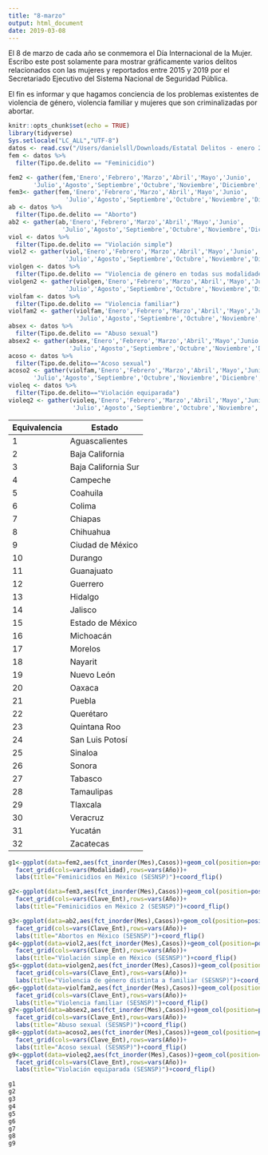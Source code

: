 ```yaml
---
title: "8-marzo"
output: html_document
date: 2019-03-08
---
```


El 8 de marzo de cada año se conmemora el Día Internacional de la Mujer. Escribo este post solamente para mostrar gráficamente varios delitos relacionados con las mujeres y reportados entre 2015 y 2019 por el Secretariado Ejecutivo del Sistema Nacional de Seguridad Pública. 

El fin es informar y que hagamos conciencia de los problemas existentes de violencia de género, violencia familiar y mujeres que son criminalizadas por abortar. 

```r
knitr::opts_chunk$set(echo = TRUE)
library(tidyverse)
Sys.setlocale("LC_ALL","UTF-8")
datos <- read.csv("/Users/danielsll/Downloads/Estatal Delitos - enero 2019.csv")
fem <- datos %>% 
  filter(Tipo.de.delito == "Feminicidio")

fem2 <- gather(fem,'Enero','Febrero','Marzo','Abril','Mayo','Junio',
       'Julio','Agosto','Septiembre','Octubre','Noviembre','Diciembre',key="Mes",value="Casos")
fem3<- gather(fem,'Enero','Febrero','Marzo','Abril','Mayo','Junio',
                'Julio','Agosto','Septiembre','Octubre','Noviembre','Diciembre',key="Mes",value="Casos")
ab <- datos %>% 
  filter(Tipo.de.delito == "Aborto")
ab2 <- gather(ab,'Enero','Febrero','Marzo','Abril','Mayo','Junio',
               'Julio','Agosto','Septiembre','Octubre','Noviembre','Diciembre',key="Mes",value="Casos")
viol <- datos %>% 
  filter(Tipo.de.delito == "Violación simple")
viol2 <- gather(viol,'Enero','Febrero','Marzo','Abril','Mayo','Junio',
                'Julio','Agosto','Septiembre','Octubre','Noviembre','Diciembre',key="Mes",value="Casos")
violgen <- datos %>% 
  filter(Tipo.de.delito == "Violencia de género en todas sus modalidades distinta a la violencia familiar")
violgen2 <- gather(violgen,'Enero','Febrero','Marzo','Abril','Mayo','Junio',
                'Julio','Agosto','Septiembre','Octubre','Noviembre','Diciembre',key="Mes",value="Casos")
violfam <- datos %>% 
  filter(Tipo.de.delito == "Violencia familiar")
violfam2 <- gather(violfam,'Enero','Febrero','Marzo','Abril','Mayo','Junio',
                   'Julio','Agosto','Septiembre','Octubre','Noviembre','Diciembre',key="Mes",value="Casos")
absex <- datos %>% 
  filter(Tipo.de.delito == "Abuso sexual")
absex2 <- gather(absex,'Enero','Febrero','Marzo','Abril','Mayo','Junio',
                 'Julio','Agosto','Septiembre','Octubre','Noviembre','Diciembre',key="Mes",value="Casos")
acoso <- datos %>% 
  filter(Tipo.de.delito=="Acoso sexual")
acoso2 <- gather(violfam,'Enero','Febrero','Marzo','Abril','Mayo','Junio',
       'Julio','Agosto','Septiembre','Octubre','Noviembre','Diciembre',key="Mes",value="Casos")
violeq <- datos %>% 
  filter(Tipo.de.delito=="Violación equiparada")
violeq2 <- gather(violeq,'Enero','Febrero','Marzo','Abril','Mayo','Junio',
                  'Julio','Agosto','Septiembre','Octubre','Noviembre','Diciembre',key="Mes",value="Casos")

```

Equivalencia | Estado
---|---
1|Aguascalientes
2|Baja California
3|Baja California Sur
4|Campeche
5|Coahuila
6|Colima
7|Chiapas
8|Chihuahua
9|Ciudad de México
10|Durango
11|Guanajuato
12|Guerrero
13|Hidalgo
14|Jalisco
15|Estado de México
16|Michoacán
17|Morelos
18|Nayarit
19|Nuevo León
20|Oaxaca
21|Puebla
22|Querétaro
23|Quintana Roo
24|San Luis Potosí
25|Sinaloa
26|Sonora
27|Tabasco
28|Tamaulipas
29|Tlaxcala
30|Veracruz
31|Yucatán
32|Zacatecas
```r

g1<-ggplot(data=fem2,aes(fct_inorder(Mes),Casos))+geom_col(position=position_dodge())+scale_fill_discrete()+
  facet_grid(cols=vars(Modalidad),rows=vars(Año))+
  labs(title="Feminicidios en México (SESNSP)")+coord_flip()

g2<-ggplot(data=fem3,aes(fct_inorder(Mes),Casos))+geom_col(position=position_dodge())+scale_fill_discrete()+
  facet_grid(cols=vars(Clave_Ent),rows=vars(Año))+
  labs(title="Feminicidios en México 2 (SESNSP)")+coord_flip()

g3<-ggplot(data=ab2,aes(fct_inorder(Mes),Casos))+geom_col(position=position_dodge())+scale_fill_discrete()+
  facet_grid(cols=vars(Clave_Ent),rows=vars(Año))+
  labs(title="Abortos en México (SESNSP)")+coord_flip()
g4<-ggplot(data=viol2,aes(fct_inorder(Mes),Casos))+geom_col(position=position_dodge())+scale_fill_discrete()+
  facet_grid(cols=vars(Clave_Ent),rows=vars(Año))+
  labs(title="Violación simple en México (SESNSP)")+coord_flip()
g5<-ggplot(data=violgen2,aes(fct_inorder(Mes),Casos))+geom_col(position=position_dodge())+scale_fill_discrete()+
  facet_grid(cols=vars(Clave_Ent),rows=vars(Año))+
  labs(title="Violencia de género distinta a familiar (SESNSP)")+coord_flip()
g6<-ggplot(data=violfam2,aes(fct_inorder(Mes),Casos))+geom_col(position=position_dodge())+scale_fill_discrete()+
  facet_grid(cols=vars(Clave_Ent),rows=vars(Año))+
  labs(title="Violencia familiar (SESNSP)")+coord_flip()
g7<-ggplot(data=absex2,aes(fct_inorder(Mes),Casos))+geom_col(position=position_dodge())+scale_fill_discrete()+
  facet_grid(cols=vars(Clave_Ent),rows=vars(Año))+
  labs(title="Abuso sexual (SESNSP)")+coord_flip()
g8<-ggplot(data=acoso2,aes(fct_inorder(Mes),Casos))+geom_col(position=position_dodge())+scale_fill_discrete()+
  facet_grid(cols=vars(Clave_Ent),rows=vars(Año))+
  labs(title="Acoso sexual (SESNSP)")+coord_flip()
g9<-ggplot(data=violeq2,aes(fct_inorder(Mes),Casos))+geom_col(position=position_dodge())+scale_fill_discrete()+
  facet_grid(cols=vars(Clave_Ent),rows=vars(Año))+
  labs(title="Violación equiparada (SESNSP)")+coord_flip()


```
```r
g1
g2
g3
g4
g5
g6
g7
g8
g9
```